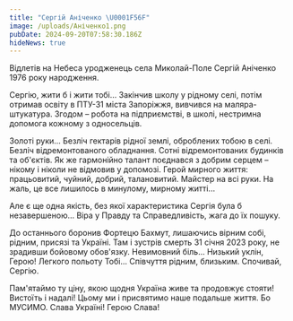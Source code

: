 ```yaml
---
title: "Сергій Аніченко \U0001F56F"
image: /uploads/Аніченко1.png
pubDate: 2024-09-20T07:58:30.186Z
hideNews: true
---
```


Відлетів на Небеса уродженець села Миколай-Поле Сергій Аніченко 1976 року народження. 

Сергію, жити б і жити тобі... Закінчив школу у рідному селі, потім отримав освіту в ПТУ-31 міста Запоріжжя, вивчився на маляра-штукатура. Згодом – робота на підприємстві, в школі, нестримна допомога кожному з односельців. 

Золоті руки... Безліч гектарів рідної землі, оброблених тобою в селі. Безліч відремонтованого обладнання. Сотні відремонтованих будинків та об'єктів. Як же гармонійно талант поєднався з добрим серцем – нікому і ніколи не відмовив у допомозі. Герой мирного життя: працьовитий, чуйний, добрий, талановитий. Майстер на всі руки. На жаль, це все лишилось в минулому, мирному житті... 

Але є ще одна якість, без якої характеристика Сергія була б незавершеною... Віра у Правду та Справедливість, жага до їх пошуку. 

До останнього боронив Фортецю Бахмут, лишаючись вірним собі, рідним, присязі та Україні. Там і зустрів смерть 31 січня 2023 року, не зрадивши бойовому обов'язку. Невимовний біль... Низький уклін, Герою! Легкого польоту Тобі... Співчуття рідним, близьким. Спочивай, Сергію. 

Пам'ятаймо ту ціну, якою щодня Україна живе та продовжує стояти! Вистоїть і надалі! Цьому ми і присвятимо наше подальше життя. Бо МУСИМО. Слава Україні! Герою Слава!





